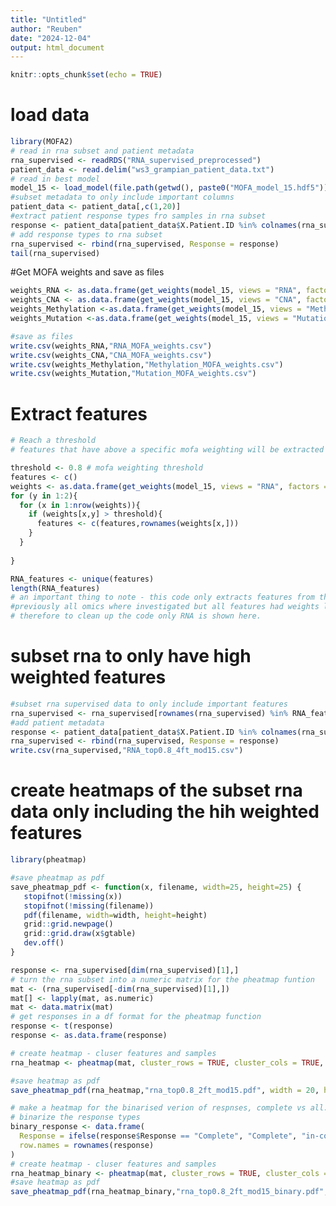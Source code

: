 ---
title: "Untitled"
author: "Reuben"
date: "2024-12-04"
output: html_document
---

```{r setup, include=FALSE}
knitr::opts_chunk$set(echo = TRUE)
```

# load data 
```{r}
library(MOFA2)
# read in rna subset and patient metadata
rna_supervised <- readRDS("RNA_supervised_preprocessed")
patient_data <- read.delim("ws3_grampian_patient_data.txt")
# read in best model
model_15 <- load_model(file.path(getwd(), paste0("MOFA_model_15.hdf5")))
#subset metadata to only include important columns
patient_data <- patient_data[,c(1,20)]
#extract patient response types fro samples in rna subset
response <- patient_data[patient_data$X.Patient.ID %in% colnames(rna_supervised),2]
# add response types to rna subset
rna_supervised <- rbind(rna_supervised, Response = response)
tail(rna_supervised)
```
#Get MOFA weights and save as files
```{r}
weights_RNA <- as.data.frame(get_weights(model_15, views = "RNA", factors = "all", abs = TRUE))
weights_CNA <- as.data.frame(get_weights(model_15, views = "CNA", factors = "all", abs = TRUE))
weights_Methylation <-as.data.frame(get_weights(model_15, views = "Methylation", factors = "all", abs = TRUE))
weights_Mutation <-as.data.frame(get_weights(model_15, views = "Mutation", factors = "all", abs = TRUE))

#save as files
write.csv(weights_RNA,"RNA_MOFA_weights.csv")
write.csv(weights_CNA,"CNA_MOFA_weights.csv")
write.csv(weights_Methylation,"Methylation_MOFA_weights.csv")
write.csv(weights_Mutation,"Mutation_MOFA_weights.csv")
```
# Extract features
```{r}
# Reach a threshold 
# features that have above a specific mofa weighting will be extracted

threshold <- 0.8 # mofa weighting threshold
features <- c()
weights <- as.data.frame(get_weights(model_15, views = "RNA", factors = c(2,4,5,12), abs = TRUE)) # only loo at important factors
for (y in 1:2){
  for (x in 1:nrow(weights)){
    if (weights[x,y] > threshold){
      features <- c(features,rownames(weights[x,]))
    }
  }
  
}

RNA_features <- unique(features)
length(RNA_features)
# an important thing to note - this code only extracts features from the RNA omics type, howvwer,
#previously all omics where investigated but all features had weights lower than the set threshold in the important factors
# therefore to clean up the code only RNA is shown here.
```

# subset rna to only have high weighted features
```{r}
#subset rna supervised data to only include important features
rna_supervised <- rna_supervised[rownames(rna_supervised) %in% RNA_features,]
#add patient metadata
response <- patient_data[patient_data$X.Patient.ID %in% colnames(rna_supervised),2]
rna_supervised <- rbind(rna_supervised, Response = response)
write.csv(rna_supervised,"RNA_top0.8_4ft_mod15.csv")
```

# create heatmaps of the subset rna data only including the hih weighted features
```{r}
library(pheatmap)

#save pheatmap as pdf
save_pheatmap_pdf <- function(x, filename, width=25, height=25) {
   stopifnot(!missing(x))
   stopifnot(!missing(filename))
   pdf(filename, width=width, height=height)
   grid::grid.newpage()
   grid::grid.draw(x$gtable)
   dev.off()
}

response <- rna_supervised[dim(rna_supervised)[1],]
# turn the rna subset into a numeric matrix for the pheatmap funtion
mat <- (rna_supervised[-dim(rna_supervised)[1],])
mat[] <- lapply(mat, as.numeric)
mat <- data.matrix(mat)
# get responses in a df format for the pheatmap function
response <- t(response)
response <- as.data.frame(response)

# create heatmap - cluser features and samples
rna_heatmap <- pheatmap(mat, cluster_rows = TRUE, cluster_cols = TRUE, annotation_col = response, cellwidth = 10, cellheight = 10)

#save heatmap as pdf
save_pheatmap_pdf(rna_heatmap,"rna_top0.8_2ft_mod15.pdf", width = 20, height = 20)

# make a heatmap for the binarised verion of respnses, complete vs all.
# binarize the response types
binary_response <- data.frame(
  Response = ifelse(response$Response == "Complete", "Complete", "in-complete"),
  row.names = rownames(response)
)
# create heatmap - cluser features and samples
rna_heatmap_binary <- pheatmap(mat, cluster_rows = TRUE, cluster_cols = TRUE, annotation_col = binary_response, cellwidth = 10, cellheight = 10)
#save heatmap as pdf
save_pheatmap_pdf(rna_heatmap_binary,"rna_top0.8_2ft_mod15_binary.pdf", width = 20, height = 20)
```
